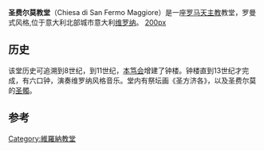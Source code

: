 {{Infobox religious building
| building_name   = 圣费尔莫教堂
| image       = VeronaSFermoERustico.jpg
| caption     = 
| image_size      = 200px
| location              = 意大利[[维罗纳|维罗纳]]
| geo                   =  {{Coord|45|26|20.88|N|10|59|59.20|E|display=title|type:landmark_region:IT}}
| religious_affiliation =[[罗马天主教|罗马天主教]]
| architecture_type     = 教堂
| architecture_style    = 罗曼式、哥特式
| facade_direction      = 
| groundbreaking        = 11世纪
|year_completed      = 15世纪
}}
'''圣费尔莫教堂'''（Chiesa di San Fermo Maggiore）是一座[[罗马天主教|罗马天主教]]教堂，罗曼式风格,位于意大利北部城市意大利[[维罗纳|维罗纳]]。
[[文件:San_Fermo_facade.jpg|200px]]
==历史==
该堂历史可追溯到8世纪，到11世纪，[[本笃会|本笃会]]增建了钟楼。钟楼直到13世纪才完成，有六口钟，演奏维罗纳风格音乐。堂内有祭坛画《圣方济各》，以及圣费尔莫的[[圣髑|圣髑]]。

==参考==
{{reflist}}

[[Category:維羅納教堂|Category:維羅納教堂]]